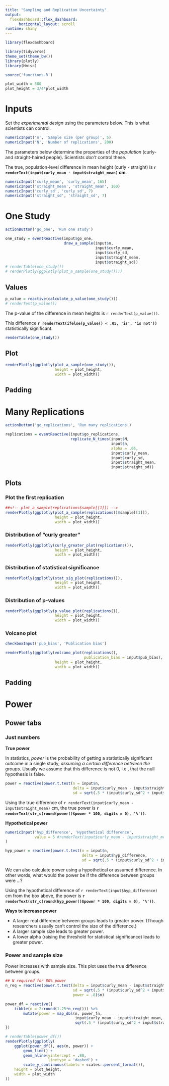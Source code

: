 ```yaml
---
title: "Sampling and Replication Uncertainty"
output: 
  flexdashboard::flex_dashboard:
      horizontal_layout: scroll
runtime: shiny
---
```


```r
library(flexdashboard)

library(tidyverse)
theme_set(theme_bw())
library(plotly)
library(Hmisc)

source('functions.R')

plot_width = 500
plot_height = 3/4*plot_width
```

Inputs {.sidebar}
=====

Set the *experimental design* using the parameters below. This is what scientists can control. 

```r
numericInput('n', 'Sample size (per group)', 5)
numericInput('N', 'Number of replications', 200)
```

The parameters below determine the properties of the *population* (curly- and straight-haired people).  Scientists *don't* control these. 

The true, population-level difference in mean height (curly - straight) is 
**`r renderText(input$curly_mean - input$straight_mean)` cm**. 

```r
numericInput('curly_mean', 'curly_mean', 165)
numericInput('straight_mean', 'straight_mean', 160)
numericInput('curly_sd', 'curly_sd', 7)
numericInput('straight_sd', 'straight_sd', 7)
```


# One Study #

```r
actionButton('go_one', 'Run one study')
```

```r
one_study = eventReactive(input$go_one, 
                          draw_a_sample(input$n,
                                        input$curly_mean, 
                                        input$curly_sd,
                                        input$straight_mean,
                                        input$straight_sd))
# renderTable(one_study())
# renderPlotly(ggplotly(plot_a_sample(one_study())))
```

Values {data-width=200}
-----

```r
p_value = reactive(calculate_p_value(one_study()))
# renderText(p_value())
```

The p-value of the difference in mean heights is `r renderText(p_value())`. 

This difference **`r renderText(ifelse(p_value() < .05, 'is', 'is not'))`** statistically significant. 

```r
renderTable(one_study())
```

Plot {data-width=400}
-----
```r
renderPlotly(ggplotly(plot_a_sample(one_study()), 
                      height = plot_height, 
                      width = plot_width))
```

Padding {data-width=100}
-----



# Many Replications #

```r
actionButton('go_replications', 'Run many replications')
```

```r
replications = eventReactive(input$go_replications, 
                             replicate_N_times(input$N, 
                                               input$n,
                                               alpha = .05,
                                               input$curly_mean, 
                                               input$curly_sd,
                                               input$straight_mean,
                                               input$straight_sd))
```

Plots {.tabset data-width=900}
-----

### Plot the first replication
```r
##<!-- plot_a_sample(replications$sample[[1]]) -->
renderPlotly(ggplotly(plot_a_sample(replications()$sample[[1]]), 
                      height = plot_height,
                      width = plot_width))
```

### Distribution of "curly greater"
<!-- curly_greater_plot(replications) -->
```r
renderPlotly(ggplotly(curly_greater_plot(replications()), 
                      height = plot_height,
                      width = plot_width))
```

### Distribution of statistical significance
<!-- stat_sig_plot(replications) -->
```r
renderPlotly(ggplotly(stat_sig_plot(replications()), 
                      height = plot_height,
                      width = plot_width))
```

### Distribution of p-values
<!-- p_value_plot(replications) -->
```r
renderPlotly(ggplotly(p_value_plot(replications()), 
                      height = plot_height,
                      width = plot_width))
```

### Volcano plot {data-padding=40}
```r
checkboxInput('pub_bias', 'Publication bias')
```

```r
renderPlotly(ggplotly(volcano_plot(replications(), 
                                   publication_bias = input$pub_bias), 
                      height = plot_height,
                      width = plot_width)) 
```

Padding {data-width=100}
-----



# Power #

Power tabs {.tabset}
----

### Just numbers ###

**True power**

In statistics, *power* is the probability of getting a statistically significant outcome in a single study, *assuming a certain difference between the groups*.  Usually we assume that this difference is not 0, i.e., that the null hypothesis is false. 

```r
power = reactive(power.t.test(n = input$n, 
                              delta = input$curly_mean - input$straight_mean, 
                              sd = sqrt(.5 * (input$curly_sd^2 + input$straight_sd^2))))
```

Using the true difference of `r renderText(input$curly_mean - input$straight_mean)` cm, the true power is **`r renderText(str_c(round(power()$power * 100, digits = 0), '%'))`**. 

**Hypothetical power**

```r
numericInput('hyp_difference', 'Hypothetical difference',
             value = 5 #renderText(input$curly_mean - input$straight_mean)
)

hyp_power = reactive(power.t.test(n = input$n,
                                  delta = input$hyp_difference,
                                  sd = sqrt(.5 * (input$curly_sd^2 + input$straight_sd^2))))
```

We can also calculate power using a hypothetical or assumed difference.  In other words, what would the power be if the difference between groups were ...?  

Using the hypothetical difference of `r renderText(input$hyp_difference)` cm from the box above, the power is **`r renderText(str_c(round(hyp_power()$power * 100, digits = 0), '%'))`**. 

**Ways to increase power**

- A larger real difference between groups leads to greater power.  (Though researchers usually can't control the size of the difference.)
- A larger sample size leads to greater power.  
- A lower alpha (raising the threshold for statistical significance) leads to greater power.  

### Power and sample size ###

Power increases with sample size.  This plot uses the true difference between groups.  

```r
## N required for 80% power
n_req = reactive(power.t.test(delta = input$curly_mean - input$straight_mean, 
                              sd = sqrt(.5 * (input$curly_sd^2 + input$straight_sd^2)), 
                              power = .8)$n)

power_df = reactive({
    tibble(n = 2:round(1.25*n_req())) %>% 
        mutate(power = map_dbl(n, power_fn, 
                               input$curly_mean - input$straight_mean, 
                               sqrt(.5 * (input$curly_sd^2 + input$straight_sd^2))))
})

# renderTable(power_df())
renderPlotly(ggplotly(
    ggplot(power_df(), aes(n, power)) +
        geom_line() +
        geom_hline(yintercept = .80, 
                   linetype = 'dashed') +
        scale_y_continuous(labels = scales::percent_format()), 
    height = plot_height,
    width = plot_width
))
```
